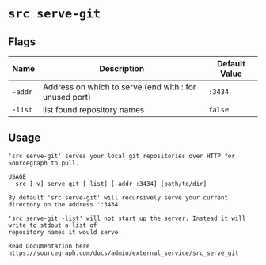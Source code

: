 # `src serve-git`


## Flags

| Name | Description | Default Value |
|------|-------------|---------------|
| `-addr` | Address on which to serve (end with : for unused port) | `:3434` |
| `-list` | list found repository names | `false` |


## Usage

```
'src serve-git' serves your local git repositories over HTTP for Sourcegraph to pull.

USAGE
  src [-v] serve-git [-list] [-addr :3434] [path/to/dir]

By default 'src serve-git' will recursively serve your current directory on the address ':3434'.

'src serve-git -list' will not start up the server. Instead it will write to stdout a list of
repository names it would serve.

Read Documentation here https://sourcegraph.com/docs/admin/external_service/src_serve_git

```
